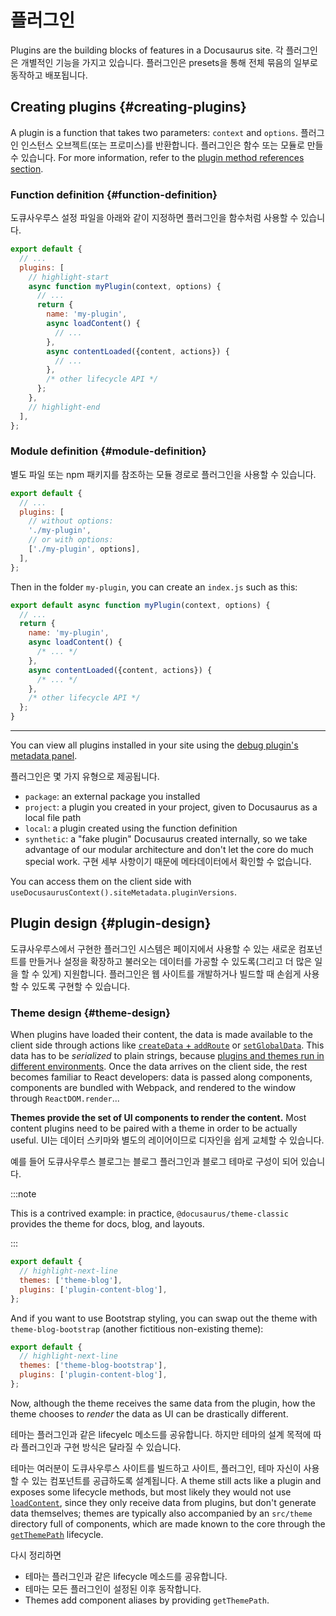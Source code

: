 # 플러그인

Plugins are the building blocks of features in a Docusaurus site. 각 플러그인은 개별적인 기능을 가지고 있습니다. 플러그인은 presets을 통해 전체 묶음의 일부로 동작하고 배포됩니다.

## Creating plugins {#creating-plugins}

A plugin is a function that takes two parameters: `context` and `options`. 플러그인 인스턴스 오브젝트(또는 프로미스)를 반환합니다. 플러그인은 함수 또는 모듈로 만들 수 있습니다. For more information, refer to the [plugin method references section](../api/plugin-methods/README.mdx).

### Function definition {#function-definition}

도큐사우루스 설정 파일을 아래와 같이 지정하면 플러그인을 함수처럼 사용할 수 있습니다.

```js title="docusaurus.config.js"
export default {
  // ...
  plugins: [
    // highlight-start
    async function myPlugin(context, options) {
      // ...
      return {
        name: 'my-plugin',
        async loadContent() {
          // ...
        },
        async contentLoaded({content, actions}) {
          // ...
        },
        /* other lifecycle API */
      };
    },
    // highlight-end
  ],
};
```

### Module definition {#module-definition}

별도 파일 또는 npm 패키지를 참조하는 모듈 경로로 플러그인을 사용할 수 있습니다.

```js title="docusaurus.config.js"
export default {
  // ...
  plugins: [
    // without options:
    './my-plugin',
    // or with options:
    ['./my-plugin', options],
  ],
};
```

Then in the folder `my-plugin`, you can create an `index.js` such as this:

```js title="my-plugin/index.js"
export default async function myPlugin(context, options) {
  // ...
  return {
    name: 'my-plugin',
    async loadContent() {
      /* ... */
    },
    async contentLoaded({content, actions}) {
      /* ... */
    },
    /* other lifecycle API */
  };
}
```

---

You can view all plugins installed in your site using the [debug plugin's metadata panel](/__docusaurus/debug/metadata).

플러그인은 몇 가지 유형으로 제공됩니다.

- `package`: an external package you installed
- `project`: a plugin you created in your project, given to Docusaurus as a local file path
- `local`: a plugin created using the function definition
- `synthetic`: a "fake plugin" Docusaurus created internally, so we take advantage of our modular architecture and don't let the core do much special work. 구현 세부 사항이기 때문에 메타데이터에서 확인할 수 없습니다.

You can access them on the client side with `useDocusaurusContext().siteMetadata.pluginVersions`.

## Plugin design {#plugin-design}

도큐사우루스에서 구현한 플러그인 시스템은 페이지에서 사용할 수 있는 새로운 컴포넌트를 만들거나 설정을 확장하고 불러오는 데이터를 가공할 수 있도록(그리고 더 많은 일을 할 수 있게) 지원합니다. 플러그인은 웹 사이트를 개발하거나 빌드할 때 손쉽게 사용할 수 있도록 구현할 수 있습니다.

### Theme design {#theme-design}

When plugins have loaded their content, the data is made available to the client side through actions like [`createData` + `addRoute`](../api/plugin-methods/lifecycle-apis.mdx#addRoute) or [`setGlobalData`](../api/plugin-methods/lifecycle-apis.mdx#setGlobalData). This data has to be _serialized_ to plain strings, because [plugins and themes run in different environments](./architecture.mdx). Once the data arrives on the client side, the rest becomes familiar to React developers: data is passed along components, components are bundled with Webpack, and rendered to the window through `ReactDOM.render`...

**Themes provide the set of UI components to render the content.** Most content plugins need to be paired with a theme in order to be actually useful. UI는 데이터 스키마와 별도의 레이어이므로 디자인을 쉽게 교체할 수 있습니다.

예를 들어 도큐사우루스 블로그는 블로그 플러그인과 블로그 테마로 구성이 되어 있습니다.

:::note

This is a contrived example: in practice, `@docusaurus/theme-classic` provides the theme for docs, blog, and layouts.

:::

```js title="docusaurus.config.js"
export default {
  // highlight-next-line
  themes: ['theme-blog'],
  plugins: ['plugin-content-blog'],
};
```

And if you want to use Bootstrap styling, you can swap out the theme with `theme-blog-bootstrap` (another fictitious non-existing theme):

```js title="docusaurus.config.js"
export default {
  // highlight-next-line
  themes: ['theme-blog-bootstrap'],
  plugins: ['plugin-content-blog'],
};
```

Now, although the theme receives the same data from the plugin, how the theme chooses to _render_ the data as UI can be drastically different.

테마는 플러그인과 같은 lifecyelc 메소드를 공유합니다. 하지만 테마의 설계 목적에 따라 플러그인과 구현 방식은 달라질 수 있습니다.

테마는 여러분이 도큐사우루스 사이트를 빌드하고 사이트, 플러그인, 테마 자신이 사용할 수 있는 컴포넌트를 공급하도록 설계됩니다. A theme still acts like a plugin and exposes some lifecycle methods, but most likely they would not use [`loadContent`](../api/plugin-methods/lifecycle-apis.mdx#loadContent), since they only receive data from plugins, but don't generate data themselves; themes are typically also accompanied by an `src/theme` directory full of components, which are made known to the core through the [`getThemePath`](../api/plugin-methods/extend-infrastructure.mdx#getThemePath) lifecycle.

다시 정리하면

- 테마는 플러그인과 같은 lifecycle 메소드를 공유합니다.
- 테마는 모든 플러그인이 설정된 이후 동작합니다.
- Themes add component aliases by providing `getThemePath`.
